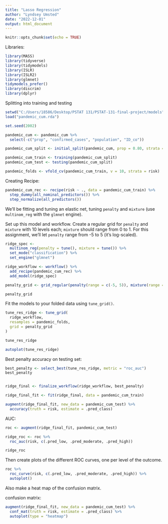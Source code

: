 ```yaml
---
title: "Lasso Regression"
author: "Lyndsey Umsted"
date: "2022-12-01"
output: html_document
---
```


```r
knitr::opts_chunk$set(echo = TRUE)
```


Libraries:
```r
library(MASS)
library(tidyverse)
library(tidymodels)
library(ISLR)
library(ISLR2)
library(glmnet)
tidymodels_prefer()
library(discrim)
library(dplyr)
```


Splitting into training and testing
```r
setwd("C:/Users/18586/Desktop/PSTAT 131/PSTAT-131-final-project/models")
load("pandemic_cum.rda")

set.seed(2002)

pandemic_cum <- pandemic_cum %>%
  select(-c("prop", "confirmed_cases", "population", "ID_co"))

pandemic_cum_split <- initial_split(pandemic_cum, prop = 0.80, strata = risk)

pandemic_cum_train <- training(pandemic_cum_split)
pandemic_cum_test <- testing(pandemic_cum_split)

pandemic_folds <- vfold_cv(pandemic_cum_train, v = 10, strata = risk)  # 10-fold CV

```

Creating Recipe:
```r
pandemic_cum_rec <- recipe(risk ~ ., data = pandemic_cum_train) %>%
  step_dummy(all_nominal_predictors()) %>%
  step_normalize(all_predictors())
```

We'll be fitting and tuning an elastic net, tuning `penalty` and `mixture` (use `multinom_reg` with the `glmnet` engine).

Set up this model and workflow. Create a regular grid for `penalty` and `mixture` with 10 levels each; `mixture` should range from 0 to 1. For this assignment, we'll let `penalty` range from -5 to 5 (it's log-scaled).

```r
ridge_spec <- 
  multinom_reg(penalty = tune(), mixture = tune()) %>% 
  set_mode("classification") %>% 
  set_engine("glmnet")

ridge_workflow <- workflow() %>% 
  add_recipe(pandemic_cum_rec) %>% 
  add_model(ridge_spec)

penalty_grid <- grid_regular(penalty(range = c(-5, 5)), mixture(range = c(0,1)), levels = 10)

penalty_grid
```


Fit the models to your folded data using `tune_grid()`.

```r
tune_res_ridge <- tune_grid(
  ridge_workflow,
  resamples = pandemic_folds, 
  grid = penalty_grid
)

tune_res_ridge

autoplot(tune_res_ridge)
```

Best penalty accuracy on testing set:
```r
best_penalty <- select_best(tune_res_ridge, metric = "roc_auc")
best_penalty


ridge_final <- finalize_workflow(ridge_workflow, best_penalty)

ridge_final_fit <- fit(ridge_final, data = pandemic_cum_train)

augment(ridge_final_fit, new_data = pandemic_cum_test) %>%
  accuracy(truth = risk, estimate = .pred_class)
```

AUC:
```r
roc <- augment(ridge_final_fit, pandemic_cum_test)

ridge_roc <- roc %>%
  roc_auc(risk, c(.pred_low, .pred_moderate, .pred_high))

ridge_roc
```



Then create plots of the different ROC curves, one per level of the outcome. 

```r
roc %>%
  roc_curve(risk, c(.pred_low, .pred_moderate, .pred_high)) %>%
  autoplot()
```

Also make a heat map of the confusion matrix.

confusion matrix:
```r
augment(ridge_final_fit, new_data = pandemic_cum_test) %>%
  conf_mat(truth = risk, estimate = .pred_class) %>%
  autoplot(type = "heatmap")
```




